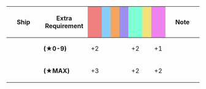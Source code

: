 {|class="wikitable" style="width:100%; text-align: center; vertical-align: middle;"
|-
! style="width: 20%;" | Ship
! style="width: 25%;" | Extra Requirement
! style="width: 5%; background-color: lightcoral;" | {{Firepower}}
! style="width: 5%; background-color: lightskyblue;" | {{Torpedo}}
! style="width: 5%; background-color: sandybrown;" | {{AA}}
! style="width: 5%; background-color: #9C8FEE;" | {{ASW}}
! style="width: 5%; background-color: #7fffd4;" | {{LOS}}
! style="width: 5%; background-color: #F2E279;" | {{Armor}}
! style="width: 5%; background-color: violet;" | {{Evasion}}
! style="width: 20%;" | Note
|-
! rowspan="2"|{{ShipLink|Bismarck}}<br/>{{ShipLink|Prinz Eugen}}
| style="text-align:left;" | '''(★0-9)'''
| +2 || || || || +2 || || +1
| style="text-align:left;" | 
|-
| style="text-align:left;" | '''(★MAX)'''
| +3 || || || || +2 || || +2
| style="text-align:left;" | 
|}